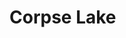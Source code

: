 
# Corpse Lake
<ProjectDetails
  floatRight
  region="Iron Islands"
  house="House Goodbrother"
  type="Tower"
  status="Completed"
  warp="/warp corpselake"
  projectLead="OllieDisc"
  dateStarted="2013-10-03T07:00:00+00:00"
  dateCompleted="2013-10-03T07:00:00+00:00"
/>
